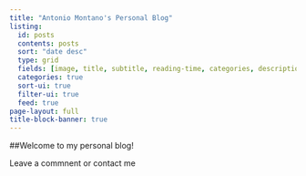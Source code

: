 ```yaml
---
title: "Antonio Montano's Personal Blog"
listing:
  id: posts
  contents: posts
  sort: "date desc"
  type: grid
  fields: [image, title, subtitle, reading-time, categories, description, author, date]
  categories: true
  sort-ui: true
  filter-ui: true
  feed: true
page-layout: full
title-block-banner: true
---
```


##Welcome to my personal blog! 

::: {#posts}
:::

Leave a commnent or contact me
